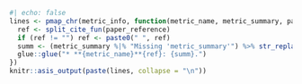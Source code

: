 ```r
#| echo: false
lines <- pmap_chr(metric_info, function(metric_name, metric_summary, paper_reference, ...) {
  ref <- split_cite_fun(paper_reference)
  if (ref != "") ref <- paste0(" ", ref)
  summ <- (metric_summary %|% "Missing 'metric_summary'") %>% str_replace_all("\\n", " ") %>% str_replace_all("\\. *$", "") 
  glue::glue("* **{metric_name}**{ref}: {summ}.")
})
knitr::asis_output(paste(lines, collapse = "\n"))
```